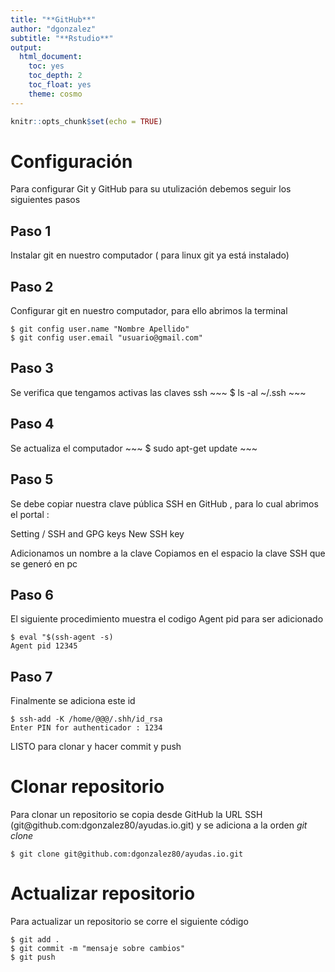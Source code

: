 ```yaml
---
title: "**GitHub**"
author: "dgonzalez"
subtitle: "**Rstudio**" 
output:
  html_document:
    toc: yes
    toc_depth: 2
    toc_float: yes
    theme: cosmo
---
```


```r
knitr::opts_chunk$set(echo = TRUE)
```

# **Configuración**

Para configurar Git y GitHub para su utulización debemos seguir los siguientes pasos

## Paso 1

Instalar git en nuestro computador ( para linux git ya está instalado)

## Paso 2

Configurar git en nuestro computador, para ello abrimos la terminal

~~~
$ git config user.name "Nombre Apellido"
$ git config user.email "usuario@gmail.com"
~~~

## Paso 3

Se verifica que tengamos activas las claves ssh
~~~
$ ls -al ~/.ssh
~~~

## Paso 4

Se actualiza el computador
~~~
$ sudo apt-get update
~~~

## Paso 5

Se debe copiar nuestra clave pública SSH en  GitHub , para lo cual abrimos el portal :

Setting / SSH and GPG keys
New SSH key

Adicionamos un nombre a la clave
Copiamos en el espacio la clave SSH que se generó en pc

## Paso 6

El siguiente procedimiento muestra el codigo Agent pid para ser adicionado

~~~
$ eval "$(ssh-agent -s)
Agent pid 12345
~~~

## Paso 7

Finalmente se adiciona este id 

~~~
$ ssh-add -K /home/@@@/.shh/id_rsa
Enter PIN for authenticador : 1234
~~~

LISTO para clonar y hacer commit y push

# **Clonar repositorio** 

Para clonar un repositorio se copia desde GitHub la URL SSH (git@github.com:dgonzalez80/ayudas.io.git) y se adiciona a la orden *git clone*

~~~
$ git clone git@github.com:dgonzalez80/ayudas.io.git
~~~

# **Actualizar repositorio**

Para actualizar un repositorio se corre el siguiente código

~~~
$ git add .
$ git commit -m "mensaje sobre cambios"
$ git push
~~~








